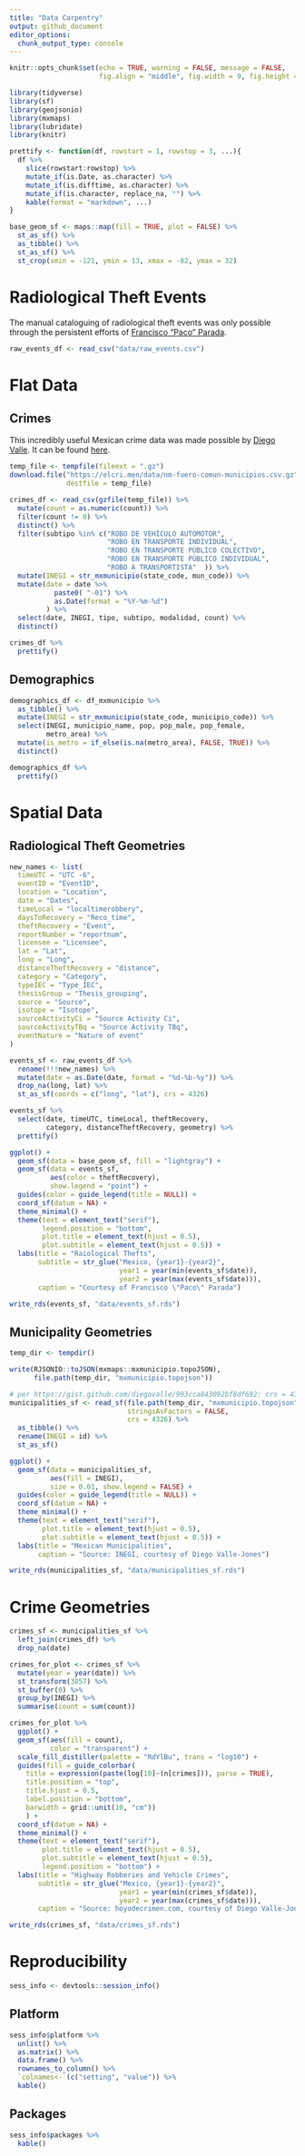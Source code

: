 ```yaml
---
title: "Data Carpentry"
output: github_document
editor_options: 
  chunk_output_type: console
---
```


```r
knitr::opts_chunk$set(echo = TRUE, warning = FALSE, message = FALSE,
                      fig.align = "middle", fig.width = 9, fig.height = 6)
```

```r
library(tidyverse)
library(sf)
library(geojsonio)
library(mxmaps)
library(lubridate)
library(knitr)
```

```r
prettify <- function(df, rowstart = 1, rowstop = 3, ...){
  df %>% 
    slice(rowstart:rowstop) %>%
    mutate_if(is.Date, as.character) %>%
    mutate_if(is.difftime, as.character) %>%
    mutate_if(is.character, replace_na, "") %>% 
    kable(format = "markdown", ...)
}
```


```r
base_geom_sf <- maps::map(fill = TRUE, plot = FALSE) %>% 
  st_as_sf() %>%
  as_tibble() %>%
  st_as_sf() %>% 
  st_crop(xmin = -121, ymin = 13, xmax = -82, ymax = 32)
```


# Radiological Theft Events

The manual cataloguing of radiological theft events was only possible through the persistent efforts of [Francisco "Paco" Parada](https://twitter.com/paco_parada).

```r
raw_events_df <- read_csv("data/raw_events.csv")
```

# Flat Data

## Crimes

This incredibly useful Mexican crime data was made possible by [Diego Valle](https://twitter.com/diegovalle). It can be found [here](https://elcri.men/en/datos.html).

```r
temp_file <- tempfile(fileext = ".gz")
download.file("https://elcri.men/data/nm-fuero-comun-municipios.csv.gz",
              destfile = temp_file)
```

```r
crimes_df <- read_csv(gzfile(temp_file)) %>% 
  mutate(count = as.numeric(count)) %>%
  filter(count != 0) %>%
  distinct() %>% 
  filter(subtipo %in% c("ROBO DE VEHÍCULO AUTOMOTOR",
                        "ROBO EN TRANSPORTE INDIVIDUAL",
                        "ROBO EN TRANSPORTE PÚBLICO COLECTIVO",
                        "ROBO EN TRANSPORTE PÚBLICO INDIVIDUAL",
                        "ROBO A TRANSPORTISTA"  )) %>%
  mutate(INEGI = str_mxmunicipio(state_code, mun_code)) %>%
  mutate(date = date %>%
           paste0( "-01") %>%
           as.Date(format = "%Y-%m-%d")
         ) %>%
  select(date, INEGI, tipo, subtipo, modalidad, count) %>% 
  distinct()
```

```r
crimes_df %>% 
  prettify()
```

## Demographics

```r
demographics_df <- df_mxmunicipio %>% 
  as_tibble() %>% 
  mutate(INEGI = str_mxmunicipio(state_code, municipio_code)) %>% 
  select(INEGI, municipio_name, pop, pop_male, pop_female,
         metro_area) %>% 
  mutate(is_metro = if_else(is.na(metro_area), FALSE, TRUE)) %>% 
  distinct()
```

```r
demographics_df %>% 
  prettify()
```

# Spatial Data

## Radiological Theft Geometries

```r
new_names <- list(
  timeUTC = "UTC -6",
  eventID = "EventID",
  location = "Location",
  date = "Dates",
  timeLocal = "localtimerobbery",
  daysToRecovery = "Reco_time",
  theftRecovery = "Event",
  reportNumber = "reportnum",
  licensee = "Licensee",
  lat = "Lat",
  long = "Long",
  distanceTheftRecovery = "distance",
  category = "Category",
  typeIEC = "Type_IEC",
  thesisGroup = "Thesis_grouping",
  source = "Source",
  isotope = "Isotope",
  sourceActivityCi = "Source Activity Ci",
  sourceActivityTBq = "Source Activity TBq",
  eventNature = "Nature of event"
)

events_sf <- raw_events_df %>% 
  rename(!!!new_names) %>%
  mutate(date = as.Date(date, format = "%d-%b-%y")) %>% 
  drop_na(long, lat) %>% 
  st_as_sf(coords = c("long", "lat"), crs = 4326)
```

```r
events_sf %>% 
  select(date, timeUTC, timeLocal, theftRecovery,
         category, distanceTheftRecovery, geometry) %>% 
  prettify()
```

```r
ggplot() +
  geom_sf(data = base_geom_sf, fill = "lightgray") +
  geom_sf(data = events_sf,
          aes(color = theftRecovery),
          show.legend = "point") +
  guides(color = guide_legend(title = NULL)) +
  coord_sf(datum = NA) +
  theme_minimal() +
  theme(text = element_text("serif"),
        legend.position = "bottom", 
        plot.title = element_text(hjust = 0.5),
        plot.subtitle = element_text(hjust = 0.5)) +
  labs(title = "Raiological Thefts",
       subtitle = str_glue("Mexico, {year1}-{year2}", 
                           year1 = year(min(events_sf$date)),
                           year2 = year(max(events_sf$date))),
       caption = "Courtesy of Francisco \"Paco\" Parada")
```


```r
write_rds(events_sf, "data/events_sf.rds")
```


## Municipality Geometries

```r
temp_dir <- tempdir()

write(RJSONIO::toJSON(mxmaps::mxmunicipio.topoJSON), 
      file.path(temp_dir, "mxmunicipio.topojson"))

# per https://gist.github.com/diegovalle/993cca843092bf8df692: crs = 4326
municipalities_sf <- read_sf(file.path(temp_dir, "mxmunicipio.topojson"),
                             stringsAsFactors = FALSE,
                             crs = 4326) %>%
  as_tibble() %>%
  rename(INEGI = id) %>% 
  st_as_sf()
```

```r
ggplot() +
  geom_sf(data = municipalities_sf,
          aes(fill = INEGI),
          size = 0.01, show.legend = FALSE) +
  guides(color = guide_legend(title = NULL)) +
  coord_sf(datum = NA) +
  theme_minimal() +
  theme(text = element_text("serif"),
        plot.title = element_text(hjust = 0.5),
        plot.subtitle = element_text(hjust = 0.5)) +
  labs(title = "Mexican Municipalities",
       caption = "Source: INEGI, courtesy of Diego Valle-Jones")
```

```r
write_rds(municipalities_sf, "data/municipalities_sf.rds")
```

# Crime Geometries

```r
crimes_sf <- municipalities_sf %>% 
  left_join(crimes_df) %>% 
  drop_na(date)
```

```r
crimes_for_plot <- crimes_sf %>% 
  mutate(year = year(date)) %>% 
  st_transform(3857) %>% 
  st_buffer(0) %>% 
  group_by(INEGI) %>% 
  summarise(count = sum(count))

crimes_for_plot %>% 
  ggplot() +
  geom_sf(aes(fill = count),
          color = "transparent") +
  scale_fill_distiller(palette = "RdYlBu", trans = "log10") +
  guides(fill = guide_colorbar(
    title = expression(paste(log[10]~(n[crimes])), parse = TRUE),
    title.position = "top",
    title.hjust = 0.5,
    label.position = "bottom",
    barwidth = grid::unit(10, "cm"))
    ) +
  coord_sf(datum = NA) +
  theme_minimal() +
  theme(text = element_text("serif"),
        plot.title = element_text(hjust = 0.5),
        plot.subtitle = element_text(hjust = 0.5),
        legend.position = "bottom") +
  labs(title = "Highway Robberies and Vehicle Crimes", 
       subtitle = str_glue("Mexico, {year1}-{year2}", 
                           year1 = year(min(crimes_sf$date)),
                           year2 = year(max(crimes_sf$date))),
       caption = "Source: hoyodecrimen.com, courtesy of Diego Valle-Jones")
```

```r
write_rds(crimes_sf, "data/crimes_sf.rds")
```

# Reproducibility

```r
sess_info <- devtools::session_info()
```

## Platform

```r
sess_info$platform %>% 
  unlist() %>%
  as.matrix() %>% 
  data.frame() %>% 
  rownames_to_column() %>% 
  `colnames<-`(c("setting", "value")) %>% 
  kable()
```

## Packages

```r
sess_info$packages %>% 
  kable()
```



